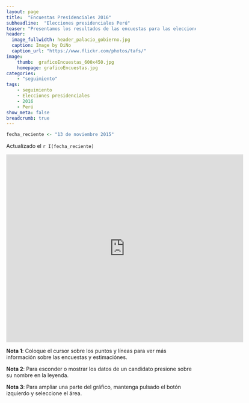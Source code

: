```yaml
---
layout: page
title:  "Encuestas Presidenciales 2016"
subheadline:  "Elecciones presidenciales Perú"
teaser: "Presentamos los resultados de las encuestas para las elecciones presidenciales 2016"
header:
  image_fullwidth: header_palacio_gobierno.jpg
  caption: Image by DiNo
  caption_url: "https://www.flickr.com/photos/tafs/"
image:
    thumb:  graficoEncuestas_600x450.jpg
    homepage: graficoEncuestas.jpg
categories:
    - "seguimiento"
tags:
    - seguimiento
    - Elecciones presidenciales
    - 2016 
    - Perú
show_meta: false
breadcrumb: true
---
```



```r
fecha_reciente <- "13 de noviembre 2015"
```


Actualizado el `r I(fecha_reciente)`

<iframe src="https://plot.ly/~AlejandroKantor/202.embed" style="width: 125%" frameBorder="0" height="500" scrolling="no" seamless="seamless"
class="myIframe">
<p>Hi SOF</p>
</iframe>

<script type="text/javascript" language="javascript"> 
$('.myIframe').css('height', $(window).height()+'px');
</script>

__Nota 1__: Coloque el cursor sobre los puntos y líneas para ver más información sobre las encuestas y estimaciónes.

__Nota 2__: Para esconder o mostrar los datos de un candidato presione sobre su nombre en la leyenda.

__Nota 3__: Para ampliar una parte del gráfico, mantenga pulsado el botón izquierdo y seleccione el área. 
<!--<iframe height="600" id="igraph" scrolling="no" seamless="seamless" src="https://plot.ly/~AlejandroKantor/202.embed" width="800" frameBorder="0"></iframe> -->






